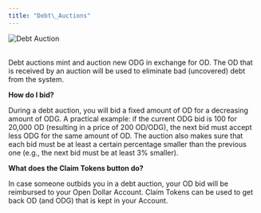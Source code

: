 ```yaml
---
title: "Debt\_Auctions"
---
```


<img src="./img/Debt Auction.png" alt="Debt Auction" />

\
Debt auctions mint and auction new ODG in exchange for OD. The OD that is received by an auction will be used to eliminate bad (uncovered) debt from the system.

**How do I bid?**

During a debt auction, you will bid a fixed amount of OD for a decreasing amount of ODG. A practical example: if the current ODG bid is 100 for 20,000 OD (resulting in a price of 200 OD/ODG), the next bid must accept less ODG for the same amount of OD. The auction also makes sure that each bid must be at least a certain percentage smaller than the previous one (e.g., the next bid must be at least 3% smaller).

**What does the Claim Tokens button do?**

In case someone outbids you in a debt auction, your OD bid will be reimbursed to your Open Dollar Account. Claim Tokens can be used to get back OD (and ODG) that is kept in your Account.
